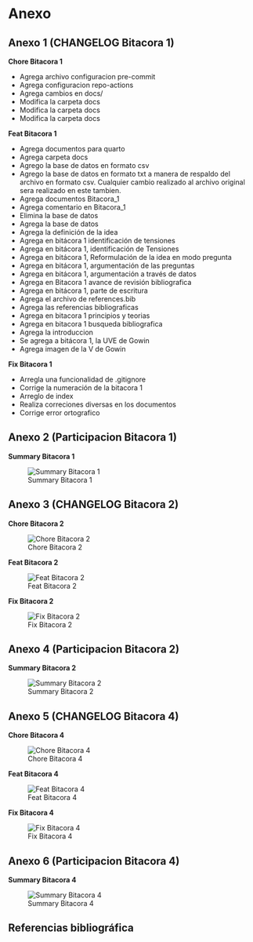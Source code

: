 # Anexo

## Anexo 1 (CHANGELOG Bitacora 1)

**Chore Bitacora 1**

- Agrega archivo configuracion pre-commit
- Agrega configuracion repo-actions
- Agrega cambios en docs/
- Modifica la carpeta docs
- Modifica la carpeta docs
- Modifica la carpeta docs

**Feat Bitacora 1**

- Agrega documentos para quarto
- Agrega carpeta docs
- Agrego la base de datos en formato csv
- Agrego la base de datos en formato txt a manera de respaldo del archivo en formato csv. Cualquier cambio realizado al archivo original sera realizado en este tambien.
- Agrega documentos Bitacora_1
- Agrega comentario en Bitacora_1
- Elimina la base de datos
- Agrega la base de datos
- Agrega la definición de la idea
- Agrega en bitácora 1 identificación de tensiones
- Agrega en bitácora 1, identificación de Tensiones
- Agrega en bitácora 1, Reformulación de la idea en modo pregunta
- Agrega en bitácora 1, argumentación de las preguntas
- Agrega en bitácora 1, argumentación a través de datos
- Agrega en Bitacora 1 avance de revisión bibliografica
- Agrega en bitácora 1, parte de escritura
- Agrega el archivo de references.bib
- Agrega las referencias bibliograficas
- Agrega en bitacora 1 principios y teorias
- Agrega en bitacora 1 busqueda bibliografica
- Agrega la introduccion
- Se agrega a bitácora 1, la UVE de Gowin
- Agrega imagen de la V de Gowin

**Fix Bitacora 1**

- Arregla una funcionalidad de .gitignore
- Corrige la numeración de la bitacora 1
- Arreglo de index
- Realiza correciones diversas en los documentos
- Corrige error ortografico

## Anexo 2 (Participacion Bitacora 1)

**Summary Bitacora 1**

![Summary Bitacora 1](imagenes/summary_1.jpeg)
     
## Anexo 3 (CHANGELOG Bitacora 2)

**Chore Bitacora 2**

![Chore Bitacora 2](imagenes/chore_2.jpeg)

**Feat Bitacora 2**

![Feat Bitacora 2](imagenes/feat_2.jpeg)

**Fix Bitacora 2**

![Fix Bitacora 2](imagenes/fix_2.jpeg)



## Anexo 4 (Participacion Bitacora 2)

**Summary Bitacora 2**

![Summary Bitacora 2](imagenes/summary_2.jpeg)

## Anexo 5 (CHANGELOG Bitacora 4)

**Chore Bitacora 4**

![Chore Bitacora 4](imagenes/chore_4.jpeg)

**Feat Bitacora 4**

![Feat Bitacora 4](imagenes/feat_4.jpeg)

**Fix Bitacora 4**

![Fix Bitacora 4](imagenes/fix_4.jpeg)


## Anexo 6 (Participacion Bitacora 4)

**Summary Bitacora 4**

![Summary Bitacora 4](imagenes/summary_4.jpeg)


## Referencias bibliográfica

::: {#refs}
:::


